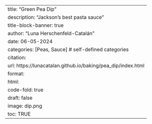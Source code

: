 ---
title: "Green Pea Dip"
description: "Jackson's best pasta sauce"
title-block-banner: true
author: "Luna Herschenfeld-Catalán"
date: 06-05-2024
categories: [Peas, Sauce] # self-defined categories
citation: 
  url: https://lunacatalan.github.io/baking/pea_dip/index.html 
format:
  html:
    code-fold: true
draft: false
image: dip.png
toc: TRUE
---